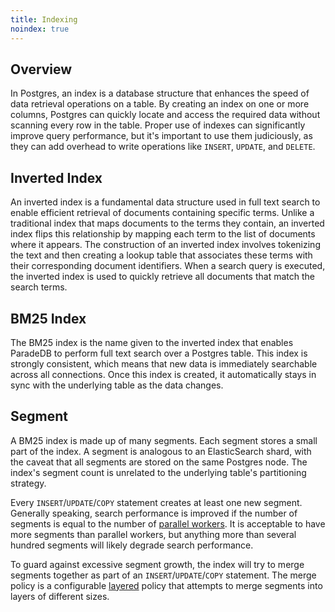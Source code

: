```yaml
---
title: Indexing
noindex: true
---
```


## Overview

In Postgres, an index is a database structure that enhances the speed of data retrieval operations on a table. By creating an index on one or more columns, Postgres can quickly locate and access the required data without scanning every row in the table.
Proper use of indexes can significantly improve query performance, but it's important to use them judiciously, as they can add overhead to write operations like `INSERT`, `UPDATE`, and `DELETE`.

## Inverted Index

An inverted index is a fundamental data structure used in full text search to enable efficient retrieval of documents
containing specific terms. Unlike a traditional index that maps documents to the terms they contain, an inverted index flips
this relationship by mapping each term to the list of documents where it appears. The construction of an inverted index involves
tokenizing the text and then creating a lookup table that associates these terms with their corresponding document identifiers.
When a search query is executed, the inverted index is used to quickly retrieve all documents that match the search terms.

## BM25 Index

The BM25 index is the name given to the inverted index that enables ParadeDB to perform full text search over a
Postgres table. This index is strongly consistent, which means that new data is immediately searchable across all connections.
Once this index is created, it automatically stays in sync with the underlying table as the data changes.

## Segment

A BM25 index is made up of many segments. Each segment stores a small part of the index. A segment is analogous to an ElasticSearch shard,
with the caveat that all segments are stored on the same Postgres node. The index's segment count is unrelated to the underlying table's
partitioning strategy.

Every `INSERT`/`UPDATE`/`COPY` statement creates at least one new segment. Generally speaking, search performance is improved if the number of segments is equal to the number of [parallel workers](/documentation/configuration/read_throughput).
It is acceptable to have more segments than parallel workers, but anything more than several hundred segments will likely degrade search performance.

To guard against excessive segment growth, the index will try to merge segments together as part of an `INSERT`/`UPDATE`/`COPY` statement.
The merge policy is a configurable [layered](/documentation/configuration/write_throughput) policy that attempts to merge segments into
layers of different sizes.
